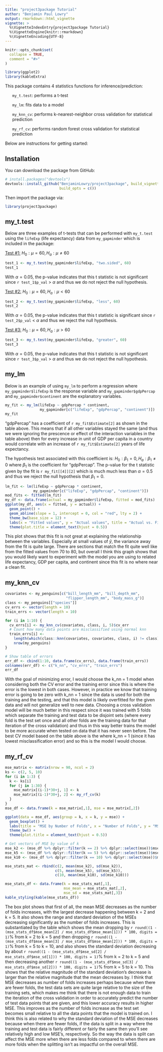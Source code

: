 ```yaml
---
title: "project3package Tutorial"
author: "Benjamin Paul Lowry"
output: rmarkdown::html_vignette
vignette: >
  %\VignetteIndexEntry{project3package Tutorial}
  %\VignetteEngine{knitr::rmarkdown}
  %\VignetteEncoding{UTF-8}
---
```


```r
knitr::opts_chunk$set(
  collapse = TRUE,
  comment = "#>"
)

library(ggplot2)
library(kableExtra)
```

This package contains 4 statistics functions for inference/prediction:
<ul>`my_t.test`: performs a t-test</ul>
<ul>`my_lm`: fits data to a model</ul>
<ul>`my_knn_cv`: performs k-nearest-neighbor cross validation for statistical prediction</ul>
<ul>`my_rf_cv`: performs random forest cross validation for statistical prediction</ul>

Below are instructions for getting started:

## Installation

You can download the package from GitHub:

``` r
# install.packages("devtools")
devtools::install_github("BenjaminLowry/project3package", build_vignette = TRUE, 
                         build_opts = c())
```

Then import the package via:

```r
library(project3package)
```

## my_t.test

Below are three examples of t-tests that can be performed with `my_t.test` using the `lifeExp` (life expectancy) data from `my_gapminder` which is included in the package:

<u>Test #1:</u> $H_0 : \mu = 60, H_a : \mu \ne 60$

```r
test_1 <- my_t.test(my_gapminder$lifeExp, "two.sided", 60)
test_1
```

With $\alpha = 0.05$, the p-value indicates that this t statistic is not significant since `r test_1$p_val` > $\alpha$ and thus we do not reject the null hypothesis.

<u>Test #2:</u> $H_0 : \mu = 60, H_a : \mu < 60$

```r
test_2 <- my_t.test(my_gapminder$lifeExp, "less", 60)
test_2
```

With $\alpha = 0.05$, the p-value indicates that this t statistic is significant since `r test_2$p_val` < $\alpha$ and thus we reject the null hypothesis.

<u>Test #3:</u> $H_0 : \mu = 60, H_a : \mu > 60$

```r
test_3 <- my_t.test(my_gapminder$lifeExp, "greater", 60)
test_3
```

With $\alpha = 0.05$, the p-value indicates that this t statistic is not significant since `r test_3$p_val` > $\alpha$ and thus we do not reject the null hypothesis.

## my_lm

Below is an example of using `my_lm` to perform a regression where `my_gapminder$lifeExp` is the response variable and `my_gapminder$gdpPercap` and `my_gapminder$continent` are the explanatory variables.

```r
my_fit <- my_lm(lifeExp ~ gdpPercap * continent, 
                my_gapminder[c("lifeExp", "gdpPercap", "continent")])
my_fit
```

"gdpPercap" has a coefficient of `r my_fit$Estimate[2]` as shown in the table above. This means that if all other variables stayed the same (and thus we were ignoring the prescence or effect of the interaction variables in the table above) then for every increase in unit of GDP per capita in a country would correlate with an increase of `r my_fit$Estimate[2]` years of life expectancy.

The hypothesis test associated with this coefficient is: $H_0: \beta_1 = 0, H_a: \beta_1 \ne 0$ where $\beta_1$ is the coefficient for "gdpPercap". The p-value for the t statistic given by the fit is `r my_fit[[4]][2]` which is much much less than $\alpha = 0.5$ and thus we reject the null hypothesis that $\beta_1 = 0$. 

```r
lm_fit <- lm(lifeExp ~ gdpPercap * continent, 
             my_gapminder[c("lifeExp", "gdpPercap", "continent")])
mod_fits <- fitted(lm_fit)
my_df <- data.frame(actual = my_gapminder$lifeExp, fitted = mod_fits)
ggplot(my_df, aes(x = fitted, y = actual)) +
  geom_point() +
  geom_abline(slope = 1, intercept = 0, col = "red", lty = 2) + 
  theme_bw(base_size = 12) +
  labs(x = "Fitted values", y = "Actual values", title = "Actual vs. Fitted") +
  theme(plot.title = element_text(hjust = 0.5))
```

This plot shows that this fit is not great at explaining the relationship between the variables. Especially at small values of $\hat{y}$, the variance away from the fit is quite large. There are sections that match the fit quite well like from the fitted values from 70 to 80, but overall I think this graph shows that you would likely want to experiment with the model you are using to related life expectancy, GDP per capita, and continent since this fit is no where near a clean fit.

## my_knn_cv

```r
covariates <- my_penguins[c("bill_length_mm", "bill_depth_mm", 
                            "flipper_length_mm", "body_mass_g")]
class <- my_penguins[["species"]]
cv_errs <- vector(length = 10)
train_errs <- vector(length = 10)

for (i in 1:10) {
  cv_errs[i] <- my_knn_cv(covariates, class, i, 5)$cv_err
  # Count how many data points are misclassified using normal knn
  train_errs[i] <- 
    length(which(class::knn(covariates, covariates, class, i) != class)) / 
    nrow(my_penguins)
}

# Show table of errors
err_df <- cbind(1:10, data.frame(cv_errs), data.frame(train_errs))
colnames(err_df) <- c("k_nn", "cv_errs", "train_errs")
err_df
```

With the goal of minimizing error, I would choose the k_nn = 1 model when considering both the CV error and the training error since this is where the error is the lowest in both cases. However, in practice we know that training error is going to be zero with k_nn = 1 since the data is used for both the training and the testing, and that this model is likely overfitted for the given data and will not generalize well to new data. Choosing a cross validation model will be much better in this respect since it was trained with 5 folds which separate the training and test data to be disjoint sets (where every fold is the test set once and all other folds are the training data for that iteration of the cross validation) and thus in this way better trains the model to be more accurate when tested on data that it has never seen before. The best CV model based on the table above is the where k_nn = 1 (since it has lowest misclassification error) and so this is the model I would choose.


## my_rf_cv

```r
mse_matrix <- matrix(nrow = 90, ncol = 2)
ks <- c(2, 5, 10)
for (i in 1:3) {
  k <- ks[i]
  for (j in 1:30) {
    mse_matrix[(i-1)*30+j, 1] <- k
    mse_matrix[(i-1)*30+j, 2] <- my_rf_cv(k)
  }
}
mse_df <- data.frame(k = mse_matrix[,1], mse = mse_matrix[,2])

ggplot(data = mse_df, aes(group = k, x = k, y = mse)) + 
  geom_boxplot() +
  labs(title = "MSE by Number of Folds", x = "Number of Folds", y = "MSE") +
  theme_bw() + 
  theme(plot.title = element_text(hjust = 0.5))

# Get vectors of MSE by value of k
mse_k2 <- (mse_df %>% dplyr::filter(k == 2) %>% dplyr::select(mse))$mse
mse_k5 <- (mse_df %>% dplyr::filter(k == 5) %>% dplyr::select(mse))$mse
mse_k10 <- (mse_df %>% dplyr::filter(k == 10) %>% dplyr::select(mse))$mse

mse_stats_mat <- rbind(c(2, mean(mse_k2), sd(mse_k2)), 
                       c(5, mean(mse_k5), sd(mse_k5)), 
                       c(10, mean(mse_k10), sd(mse_k10)))

mse_stats_df <- data.frame(k = mse_stats_mat[,1],
                           mse_mean = mse_stats_mat[,2], 
                           mse_sd = mse_stats_mat[,3])
kable_styling(kable(mse_stats_df))
```

The box plot shows that first of all, the mean MSE decreases as the number of folds increases, with the largest decrease happening between k = 2 and k = 5. It also shows the range and standard deviation of the MSEs decreasing significantly as the number of folds increases. This is substantiated by the table which shows the mean dropping by `r round((1 - (mse_stats_df$mse_mean[2] / mse_stats_df$mse_mean[1])) * 100, digits = 1)`% from k = 2 to k = 5 and then dropping `r round((1 - (mse_stats_df$mse_mean[3] / mse_stats_df$mse_mean[2])) * 100, digits = 1)`% from k = 5 to k = 10, and also shows the standard deviation decreasing by about `r round((1 - (mse_stats_df$mse_sd[2] / mse_stats_df$mse_sd[1])) * 100, digits = 1)`% from k = 2 to k = 5 and then decreasing another `r round((1 - (mse_stats_df$mse_sd[3] / mse_stats_df$mse_sd[2])) * 100, digits = 1)`% from k = 5 to k = 10. This shows that the relative magnitude of the standard deviation's decrease is larger than the relative magnitude that the mean decreases by. I think that MSE decreases as number of folds increases perhaps because when there are fewer folds, the test data sets are quite large relative to the size of the training sets, which makes me think that there is not enough data to train the iteration of the cross validation in order to accurately predict the number of test data points that are given, and this lower accuracy results in higher MSE. This improves as the number of folds increase as the test set becomes small relative to all the data points that the model is trained on. I think this is also related to why the standard deviation of the MSE decreases because when there are fewer folds, if the data is split in a way where the training and test data is fairly different or fairly the same then you'll see relatively high and low MSE's, respectively. So the way the data is split can affect the MSE more when there are less folds compared to when there are more folds when the splitting isn't as impactful on the overall MSE.

